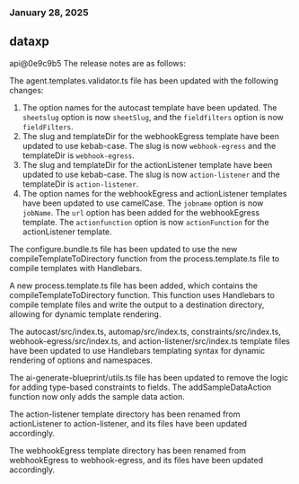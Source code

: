 ### January 28, 2025
## dataxp

api@0e9c9b5
The release notes are as follows:

The agent.templates.validator.ts file has been updated with the following changes:

1. The option names for the autocast template have been updated. The `sheetslug` option is now `sheetSlug`, and the `fieldfilters` option is now `fieldFilters`.
2. The slug and templateDir for the webhookEgress template have been updated to use kebab-case. The slug is now `webhook-egress` and the templateDir is `webhook-egress`.
3. The slug and templateDir for the actionListener template have been updated to use kebab-case. The slug is now `action-listener` and the templateDir is `action-listener`.
4. The option names for the webhookEgress and actionListener templates have been updated to use camelCase. The `jobname` option is now `jobName`. The `url` option has been added for the webhookEgress template. The `actionfunction` option is now `actionFunction` for the actionListener template.

The configure.bundle.ts file has been updated to use the new compileTemplateToDirectory function from the process.template.ts file to compile templates with Handlebars.

A new process.template.ts file has been added, which contains the compileTemplateToDirectory function. This function uses Handlebars to compile template files and write the output to a destination directory, allowing for dynamic template rendering.

The autocast/src/index.ts, automap/src/index.ts, constraints/src/index.ts, webhook-egress/src/index.ts, and action-listener/src/index.ts template files have been updated to use Handlebars templating syntax for dynamic rendering of options and namespaces.

The ai-generate-blueprint/utils.ts file has been updated to remove the logic for adding type-based constraints to fields. The addSampleDataAction function now only adds the sample data action.

The action-listener template directory has been renamed from actionListener to action-listener, and its files have been updated accordingly.

The webhookEgress template directory has been renamed from webhookEgress to webhook-egress, and its files have been updated accordingly.